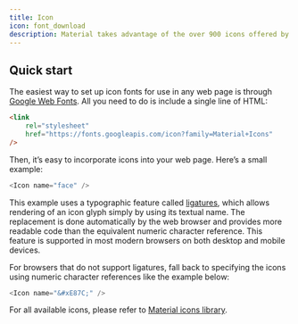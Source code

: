 ```yaml
---
title: Icon
icon: font_download
description: Material takes advantage of the over 900 icons offered by the official icon set from Google.
---
```



## Quick start

The easiest way to set up icon fonts for use in any web page is through [Google Web Fonts][1]. All you need to do is include a single line of HTML:

```html
<link
    rel="stylesheet"
    href="https://fonts.googleapis.com/icon?family=Material+Icons"
/>
```

Then, it’s easy to incorporate icons into your web page. Here’s a small example:

<Example>
    <Icon name="face" />
</Example>

```javascript
<Icon name="face" />
```

This example uses a typographic feature called [ligatures][2], which allows rendering of an icon glyph simply by using its textual name. The replacement is done automatically by the web browser and provides more readable code than the equivalent numeric character reference. This feature is supported in most modern browsers on both desktop and mobile devices.

For browsers that do not support ligatures, fall back to specifying the icons using numeric character references like the example below:

<Example>
    <Icon name="&#xE87C;" />
</Example>

```javascript
<Icon name="&#xE87C;" />
```

For all available icons, please refer to [Material icons library][3].

[1]: https://developers.google.com/fonts/
[2]: http://alistapart.com/article/the-era-of-symbol-fonts
[3]: https://material.io/icons/
